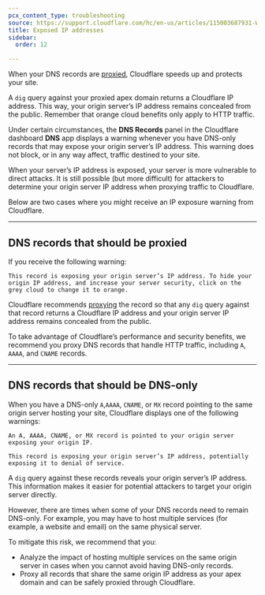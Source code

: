 ```yaml
---
pcx_content_type: troubleshooting
source: https://support.cloudflare.com/hc/en-us/articles/115003687931-Warning-about-exposing-your-origin-IP-address-via-DNS-records
title: Exposed IP addresses
sidebar:
  order: 12

---
```


When your DNS records are [proxied](/dns/manage-dns-records/reference/proxied-dns-records/), Cloudflare speeds up and protects your site.

A `dig` query against your proxied apex domain returns a Cloudflare IP address. This way, your origin server’s IP address remains concealed from the public. Remember that orange cloud benefits only apply to HTTP traffic.

Under certain circumstances, the **DNS Records** panel in the Cloudflare dashboard **DNS** app displays a warning whenever you have DNS-only records that may expose your origin server’s IP address. This warning does not block, or in any way affect, traffic destined to your site.

When your server’s IP address is exposed, your server is more vulnerable to direct attacks. It is still possible (but more difficult) for attackers to determine your origin server IP address when proxying traffic to Cloudflare.

Below are two cases where you might receive an IP exposure warning from Cloudflare.

***

## DNS records that should be proxied

If you receive the following warning:

`This record is exposing your origin server’s IP address. To hide your origin IP address, and increase your server security, click on the grey cloud to change it to orange.`

Cloudflare recommends [proxying](/dns/manage-dns-records/reference/proxied-dns-records/) the record so that any `dig` query against that record returns a Cloudflare IP address and your origin server IP address remains concealed from the public.

To take advantage of Cloudflare’s performance and security benefits, we recommend you proxy DNS records that handle HTTP traffic, including `A`, `AAAA`, and `CNAME` records.

***

## DNS records that should be DNS-only

When you have a DNS-only `A`,`AAAA`, `CNAME`, or `MX` record pointing to the same origin server hosting your site, Cloudflare displays one of the following warnings:

`An A, AAAA, CNAME, or MX record is pointed to your origin server exposing your origin IP.`

`This record is exposing your origin server’s IP address, potentially exposing it to denial of service.`

A `dig` query against these records reveals your origin server’s IP address. This information makes it easier for potential attackers to target your origin server directly.

However, there are times when some of your DNS records need to remain DNS-only. For example, you may have to host multiple services (for example, a website and email) on the same physical server.

To mitigate this risk, we recommend that you:

* Analyze the impact of hosting multiple services on the same origin server in cases when you cannot avoid having DNS-only records.
* Proxy all records that share the same origin IP address as your apex domain and can be safely proxied through Cloudflare.
